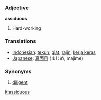=== Adjective ===

'''assiduous'''

# Hard-working

=== Translations ===
*[[Indonesian]]: [[tekun]], [[giat]], [[rajin]], [[kerja keras]]
*[[Japanese]]: [[真面目]] (まじめ, majime)

=== Synonyms ===
#[[diligent]]

[[it:assiduous]]